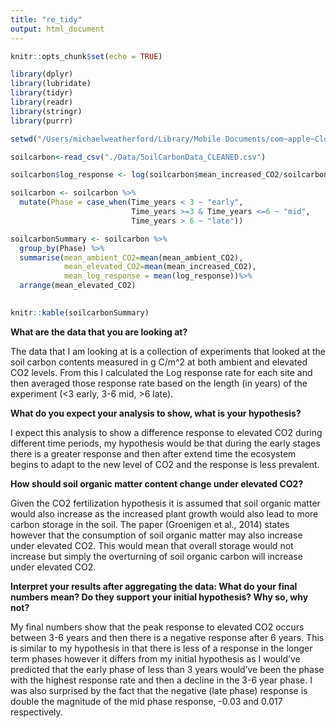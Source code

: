 ```yaml
---
title: "re_tidy"
output: html_document
---
```


```r
knitr::opts_chunk$set(echo = TRUE)
```

```r
library(dplyr)
library(lubridate)
library(tidyr)
library(readr)
library(stringr)
library(purrr)

setwd("/Users/michaelweatherford/Library/Mobile Documents/com~apple~CloudDocs/School Work/Grad School/Year 1/Spring Semester/AGDS 1/AGDS")

soilcarbon<-read_csv("./Data/SoilCarbonData_CLEANED.csv")

soilcarbon$log_response <- log(soilcarbon$mean_increased_CO2/soilcarbon$mean_ambient_CO2)

soilcarbon <- soilcarbon %>%
  mutate(Phase = case_when(Time_years < 3 ~ "early",
                           Time_years >=3 & Time_years <=6 ~ "mid",
                           Time_years > 6 ~ "late"))

soilcarbonSummary <- soilcarbon %>%
  group_by(Phase) %>%
  summarise(mean_ambient_CO2=mean(mean_ambient_CO2),
            mean_elevated_CO2=mean(mean_increased_CO2),
            mean_log_response = mean(log_response))%>%
  arrange(mean_elevated_CO2)
  
```

```r
knitr::kable(soilcarbonSummary)
```

**What are the data that you are looking at?**

The data that I am looking at is a collection of experiments that looked at the soil carbon contents measured in g C/m\^2 at both ambient and elevated CO2 levels. From this I calculated the Log response rate for each site and then averaged those response rate based on the length (in years) of the experiment (\<3 early, 3-6 mid, \>6 late).

**What do you expect your analysis to show, what is your hypothesis?**

I expect this analysis to show a difference response to elevated CO2 during different time periods, my hypothesis would be that during the early stages there is a greater response and then after extend time the ecosystem begins to adapt to the new level of CO2 and the response is less prevalent.

**How should soil organic matter content change under elevated CO2?**

Given the CO2 fertilization hypothesis it is assumed that soil organic matter would also increase as the increased plant growth would also lead to more carbon storage in the soil. The paper (Groenigen et al., 2014) states however that the consumption of soil organic matter may also increase under elevated CO2. This would mean that overall storage would not increase but simply the overturning of soil organic carbon will increase under elevated CO2.

**Interpret your results after aggregating the data: What do your final numbers mean? Do they support your initial hypothesis? Why so, why not?**

My final numbers show that the peak response to elevated CO2 occurs between 3-6 years and then there is a negative response after 6 years. This is similar to my hypothesis in that there is less of a response in the longer term phases however it differs from my initial hypothesis as I would've predicted that the early phase of less than 3 years would've been the phase with the highest response rate and then a decline in the 3-6 year phase. I was also surprised by the fact that the negative (late phase) response is double the magnitude of the mid phase response, -0.03 and 0.017 respectively.
